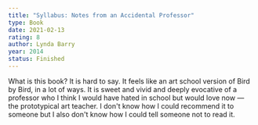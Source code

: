 ```yaml
---
title: "Syllabus: Notes from an Accidental Professor"
type: Book
date: 2021-02-13
rating: 8
author: Lynda Barry
year: 2014
status: Finished
---
```


What is this book? It is hard to say. It feels like an art school version of Bird by Bird, in a lot of ways. It is sweet and vivid and deeply evocative of a professor who I think I would have hated in school but would love now — the prototypical art teacher. I don't know how I could recommend it to someone but I also don't know how I could tell someone not to read it.
